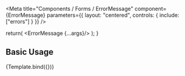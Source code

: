 

<Meta
  title="Components / Forms / ErrorMessage"
  component={ErrorMessage}
  parameters={{
    layout: "centered",
    controls: {
      include: ["errors"]
    }
  }}
/>

  return(
    <ErrorMessage {...args}/>
  );
}

## Basic Usage

<Canvas>
  <Story name="ErrorMessage" args={{ errors: ["A selection is required"]}}>
    {Template.bind({})}
  </Story>
</Canvas>
